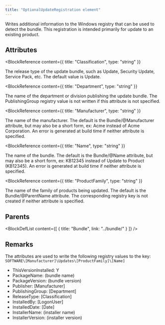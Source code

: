 ```yaml
---
title: "OptionalUpdateRegistration element"
---
```



Writes additional information to the Windows registry that can be used to detect the bundle.
 This registration is intended primarily for update to an existing product.


## Attributes

<BlockWrapper>

  <BlockReference
    content={{
      title: "Classification",
      type: "string"
    }}
  >
  The release type of the update bundle, such as Update, Security Update, Service Pack, etc.
   The default value is Update.
  </BlockReference>

  <BlockReference
    content={{
      title: "Department",
      type: "string"
    }}
  >
  The name of the department or division publishing the update bundle.
   The PublishingGroup registry value is not written if this attribute is not specified.
  </BlockReference>

  <BlockReference
    content={{
      title: "Manufacturer",
      type: "string"
    }}
  >
  The name of the manufacturer. The default is the Bundle/@Manufacturer attribute,
   but may also be a short form, ex: Acme instead of Acme Corporation.
   An error is generated at build time if neither attribute is specified.
  </BlockReference>

  <BlockReference
    content={{
      title: "Name",
      type: "string"
    }}
  >
  The name of the bundle. The default is the Bundle/@Name attribute,
   but may also be a short form, ex: KB12345 instead of Update to Product (KB12345).
   An error is generated at build time if neither attribute is specified.
  </BlockReference>

  <BlockReference
    content={{
      title: "ProductFamily",
      type: "string"
    }}
  >
  The name of the family of products being updated. The default is the Bundle/@ParentName attribute.
   The corresponding registry key is not created if neither attribute is specified.
  </BlockReference>

</BlockWrapper>


## Parents

<BlockDefList content={[
    {
      title: "Bundle",
      link: "../bundle/"
    }
  ]}
/>

## Remarks

The attributes are used to write the following registry values to the key: `SOFTWARE\[Manufacturer]\Updates\[ProductFamily]\[Name]` 


- ThisVersionInstalled: Y
- PackageName: (bundle name)
- PackageVersion: (bundle version)
- Publisher: [Manufacturer]
- PublishingGroup: [Department]
- ReleaseType: [Classification]
- InstalledBy: [LogonUser]
- InstalledDate: [Date]
- InstallerName: (installer name)
- InstallerVersion: (installer version)

